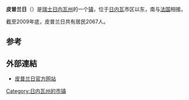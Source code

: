 {{瑞士市镇信息框
 | 市镇名称		= 皮普兰日
 | 原文名称             = Puplinge
 | 图片 = 
 | 纹章 = Puplinge-coat of arms.svg
 | 语言                   = [[法语|法语]]
 | 所属州               = 日内瓦州
 | 所属区               = 无
 | lat_d=46|lat_m=12|lat_NS=N|long_d=6|long_m=14|long_EW=E
 | 邮政编码		= 1241
 | 市镇代码        	= 6636
 | 面积                 = 2.67
 | 平均海拔        =  430
 | 人口               = 2067<small>（2009年12月资料）</small>
 | 主页  		= www.puplinge.ch
 | 市镇长           = 米歇尔·皮特鲁（Michel <br>Pitteloud）<ref>{{fr}}[http://puplinge.cosadgip.com/default.asp?344332D3741663E62693358331D36E L'executif] {{Wayback|url=http://puplinge.cosadgip.com/default.asp?344332D3741663E62693358331D36E |date=20110825094418 }} Commune de Puplinge</ref>
 | 相邻市镇             = [[昂比伊|昂比伊]]（[[法国|法]]）、[[舒莱|舒莱]]、[[托内|托内]]、<br>[[旺德夫尔|旺德夫尔]]、[[维尔拉格朗|维尔拉格朗]]（[[法国|法]]）
 | 友好城市             = 
 | 地图文件 = Karte Gemeinde Puplinge 2007.png
|}}
'''皮普兰日'''（{{lang-fr|Puplinge}}）是[[瑞士|瑞士]][[日内瓦州|日内瓦州]]的一个[[瑞士的市镇|镇]]，位于[[日内瓦|日内瓦]]市区以东，南与[[法国|法国]]相接。

截至2009年底，皮普兰日共有居民2067人。

==参考==
{{reflist}}

==外部連結==
*{{fr}}[http://www.puplinge.ch 皮普兰日官方网站] {{Wayback|url=http://www.puplinge.ch/ |date=20200606195757 }}

{{日内瓦州行政区划}}
{{DEFAULTSORT:Puplinge}}
[[Category:日内瓦州的市镇|Category:日内瓦州的市镇]]